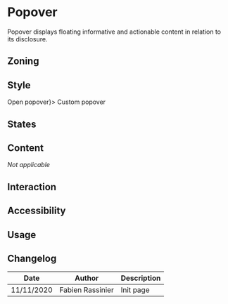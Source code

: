 
<Meta title="Components/Popover" />

# Popover

Popover displays floating informative and actionable content in relation to its disclosure.

## Zoning

## Style

<Canvas>
	<Story name="default" height="10rem">
        <Popover aria-label="Custom popover" disclosure={<Button.Primary>Open popover</Button.Primary>}>
            Custom popover
        </Popover>
	</Story>
</Canvas>

## States

## Content

_Not applicable_

## Interaction

## Accessibility

## Usage

## Changelog

| Date       | Author           | Description |
| ---------- | ---------------- | ----------- |
| 11/11/2020 | Fabien Rassinier | Init page   |
